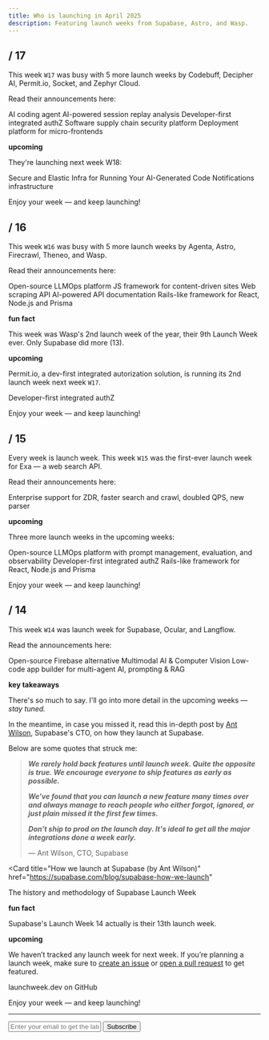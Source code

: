 ```yaml
---
title: Who is launching in April 2025
description: Featuring launch weeks from Supabase, Astro, and Wasp.
---
```


## / 17

This week `W17` was busy with 5 more launch weeks by Codebuff, Decipher AI, Permit.io, Socket, and Zephyr Cloud.

Read their announcements here:

  <Card title="Codebuff Launch Week">
    AI coding agent
  </Card>
  <Card title="Decipher AI Launch Week">
    AI-powered session replay analysis
  </Card>
  <Card title="Permit.io CLI Launch Week" href="https://launch.permit.sh/">
    Developer-first integrated authZ
  </Card>
  <Card title="Socket Launch Week" href="https://x.com/search?q=(from%3Asocketsecurity)%20until%3A2025-04-26%20since%3A2025-04-21%20-filter%3Areplies&src=typed_query&f=live">
    Software supply chain security platform
  </Card>
   <Card
    title="Zephyr Cloud Launch Week 3"
  >
    Deployment platform for micro-frontends
  </Card>

**upcoming**

They're launching next week W18:

<Card title="Daytona Create Launch Week 5" href="https://create.daytona.io/">
  Secure and Elastic Infra for Running Your AI-Generated Code
</Card>
<Card title="Knock Launch Week" href="https://launchweek.knock.app/">
  Notifications infrastructure
</Card>

Enjoy your week — and keep launching!

## / 16

This week `W16` was busy with 5 more launch weeks by Agenta, Astro, Firecrawl, Theneo, and Wasp.

Read their announcements here:

  <Card title="Agenta Launch Week" href="https://agenta.ai/launch-week-1">
    Open-source LLMOps platform
  </Card>
  <Card title="Astro 5.7 Launch Week" href="https://x.com/search?q=(from%3Aastrodotbuild)%20Launch%20week%20until%3A2025-04-19%20since%3A2025-04-14%20-filter%3Areplies&src=typed_query&f=live">
    JS framework for content-driven sites
  </Card>
  <Card
    title="Firecrawl Launch Week III"
    href="https://www.firecrawl.dev/launch-week"
  >
    Web scraping API 
  </Card>
  <Card title="Theneo Launch Week 2" href="https://x.com/search?q=(from%3Atheneoapidoc)%20until%3A2025-04-19%20since%3A2025-04-14%20-filter%3Areplies&src=typed_query&f=live">
    AI-powered API documentation
  </Card>
  <Card title="Wasp Launch Week 9" href="https://wasp.sh/blog/2025/04/09/wasp-launch-week-9">
    Rails-like framework for React, Node.js and Prisma
  </Card>

**fun fact**

This week was Wasp's 2nd launch week of the year, their 9th Launch Week ever. Only Supabase did more (13). 

**upcoming**

Permit.io, a dev-first integrated autorization solution, is running its 2nd launch week next week `W17`.

<Card title="Permit.io CLI Launch Week" href="https://launch.permit.sh/">
  Developer-first integrated authZ
</Card>

Enjoy your week — and keep launching!

## / 15

Every week is launch week. This week `W15` was the first-ever launch week for Exa — a web search API.

Read their announcements here:

<Card title="Exa Launch Week" href="https://x.com/search?q=(from%3AExaAILabs)%20until%3A2025-04-12%20since%3A2025-04-07%20-filter%3Areplies&src=typed_query&f=live">
  Enterprise support for ZDR, faster search and crawl, doubled QPS, new parser
</Card>

**upcoming**

Three more launch weeks in the upcoming weeks:

<Card title="Agenta Launch Week" href="https://agenta.ai/launch-week-1">
  Open-source LLMOps platform with prompt management, evaluation, and observability
</Card>
<Card title="Permit.io CLI Launch Week" href="https://launch.permit.sh/">
  Developer-first integrated authZ
</Card>
<Card title="Wasp Launch Week 9" href="https://wasp.sh/blog/2025/04/09/wasp-launch-week-9">
  Rails-like framework for React, Node.js and Prisma
</Card>

Enjoy your week — and keep launching!

## / 14

This week `W14` was launch week for Supabase, Ocular, and Langflow.

Read the announcements here:

<Card title="Supabase Launch Week 14" href="https://supabase.com/launch-week">
  Open-source Firebase alternative
</Card>
<Card title="Ocular Launch Week II" href="https://www.useocular.com/launch-weeks/2">
  Multimodal AI & Computer Vision
</Card>
<Card title="Langflow Launch Week" href="https://blog.langflow.org/announcing-langflow-launch-week/">
  Low-code app builder for multi-agent AI, prompting & RAG
</Card>

**key takeaways**

There's so much to say. I'll go into more detail in the upcoming weeks — _stay tuned._

In the meantime, in case you missed it, read this in-depth post by [Ant Wilson](https://x.com/antwilson), Supabase's CTO, on how they launch at Supabase.

Below are some quotes that struck me:

> **_We rarely hold back features until launch week. Quite the opposite is true. We encourage everyone to ship features as early as possible._**
>
> **_We've found that you can launch a new feature many times over and always manage to reach people who either forgot, ignored, or just plain missed it the first few times._**
>
> **_Don't ship to prod on the launch day. It's ideal to get all the major integrations done a week early._**
>
> — Ant Wilson, CTO, Supabase

<Card
  title="How we launch at Supabase (by Ant Wilson)"
  href="https://supabase.com/blog/supabase-how-we-launch"
>
  The history and methodology of Supabase Launch Week
</Card>

**fun fact**

Supabase's Launch Week 14 actually is their 13th launch week.

**upcoming**

We haven’t tracked any launch week for next week. If you’re planning a launch week, make sure to [create an issue](https://github.com/supabase-community/launchweek.dev/issues) or [open a pull request](https://github.com/supabase-community/launchweek.dev/pulls) to get featured.

<Card title="supabase-community/launchweek.dev" href="https://git.new/lw">
  launchweek.dev on GitHub
</Card>

Enjoy your week — and keep launching!

---

<form
  action="https://buttondown.com/api/emails/embed-subscribe/launchweek.dev"
  method="post"
  target="popupwindow"
  onsubmit="window.open('https://buttondown.com/launchweek.dev', 'popupwindow')"
  class="embeddable-buttondown-form"
>
  <input
    type="email"
    name="email"
    placeholder="Enter your email to get the latest updates"
    id="bd-email"
  />
  <input type="submit" value="Subscribe" />
</form>
